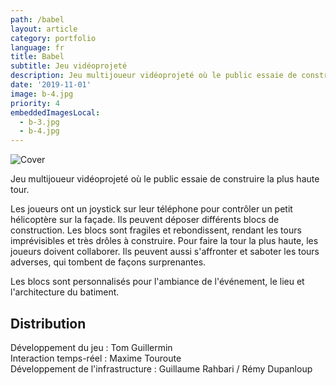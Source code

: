 ```yaml
---
path: /babel
layout: article
category: portfolio
language: fr
title: Babel
subtitle: Jeu vidéoprojeté
description: Jeu multijoueur vidéoprojeté où le public essaie de construire la plus haute tour.
date: '2019-11-01'
image: b-4.jpg
priority: 4
embeddedImagesLocal:
  - b-3.jpg
  - b-4.jpg
---
```


![Cover](b-4.jpg)

<ImageGrid props={props} indices={[0]} />

Jeu multijoueur vidéoprojeté où le public essaie de construire la plus haute tour.

Les joueurs ont un joystick sur leur téléphone pour contrôler un petit hélicoptère sur la façade.
Ils peuvent déposer différents blocs de construction. Les blocs sont fragiles et rebondissent, rendant les tours imprévisibles et très drôles à construire.
Pour faire la tour la plus haute, les joueurs doivent collaborer. Ils peuvent aussi s'affronter et saboter les tours adverses,
qui tombent de façons surprenantes.

Les blocs sont personnalisés pour l'ambiance de l'événement, le lieu et l'architecture du batiment.

## Distribution

Développement du jeu : Tom Guillermin  
Interaction temps-réel : Maxime Touroute  
Développement de l'infrastructure : Guillaume Rahbari / Rémy Dupanloup
